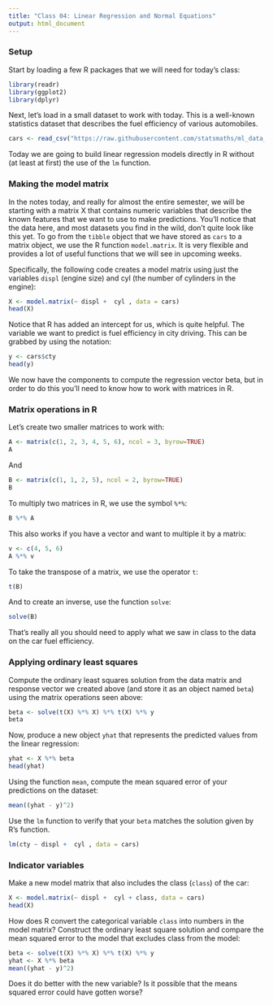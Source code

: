 ```yaml
---
title: "Class 04: Linear Regression and Normal Equations"
output: html_document
---
```


### Setup

Start by loading a few R packages that we will need for today's class:

```r
library(readr)
library(ggplot2)
library(dplyr)
```

Next, let’s load in a small dataset to work with today. This is a well-known
statistics dataset that describes the fuel efficiency of various automobiles.

```r
cars <- read_csv("https://raw.githubusercontent.com/statsmaths/ml_data_ans/master/mpg.csv")
```

Today we are going to build linear regression models directly in R without
(at least at first) the use of the `lm` function.

### Making the model matrix

In the notes today, and really for almost the entire semester, we will be
starting with a matrix X that contains numeric variables that describe the
known features that we want to use to make predictions. You'll notice that the
data here, and most datasets you find in the wild, don't quite look like this
yet. To go from the `tibble` object that we have stored as `cars` to a matrix
object, we use the R function `model.matrix`. It is very flexible and provides
a lot of useful functions that we will see in upcoming weeks.

Specifically, the following code creates a model matrix using just the variables
`displ` (engine size) and cyl (the number of cylinders in the engine):

```r
X <- model.matrix(~ displ +  cyl , data = cars)
head(X)
```

Notice that R has added an intercept for us, which is quite helpful. The variable
we want to predict is fuel efficiency in city driving. This can be grabbed by
using the notation:

```r
y <- cars$cty
head(y)
```

We now have the components to compute the regression vector beta, but in
order to do this you'll need to know how to work with matrices in R.

### Matrix operations in R

Let's create two smaller matrices to work with:

```r
A <- matrix(c(1, 2, 3, 4, 5, 6), ncol = 3, byrow=TRUE)
A
```

And

```r
B <- matrix(c(1, 1, 2, 5), ncol = 2, byrow=TRUE)
B
```

To multiply two matrices in R, we use the symbol `%*%`:

```r
B %*% A
```

This also works if you have a vector and want to multiple it by a matrix:

```r
v <- c(4, 5, 6)
A %*% v
```

To take the transpose of a matrix, we use the operator `t`:

```r
t(B)
```

And to create an inverse, use the function `solve`:

```r
solve(B)
```

That's really all you should need to apply what we saw in class to the data
on the car fuel efficiency.

### Applying ordinary least squares

Compute the ordinary least squares solution from the data matrix and response
vector we created above (and store it as an object named `beta`) using the
matrix operations seen above:

```r
beta <- solve(t(X) %*% X) %*% t(X) %*% y
beta
```

Now, produce a new object `yhat` that represents the predicted values from the
linear regression:

```r
yhat <- X %*% beta
head(yhat)
```

Using the function `mean`, compute the mean squared error of your predictions
on the dataset:

```r
mean((yhat - y)^2)
```

Use the `lm` function to verify that your `beta` matches the solution given
by R's function.

```r
lm(cty ~ displ +  cyl , data = cars)
```

### Indicator variables

Make a new model matrix that also includes the class (`class`) of the car:

```r
X <- model.matrix(~ displ +  cyl + class, data = cars)
head(X)
```

How does R convert the categorical variable `class` into numbers in the model
matrix? Construct the ordinary least square solution and compare the mean
squared error to the model that excludes class from the model:

```r
beta <- solve(t(X) %*% X) %*% t(X) %*% y
yhat <- X %*% beta
mean((yhat - y)^2)
```

Does it do better with the new variable? Is it possible that the means squared
error could have gotten worse?
